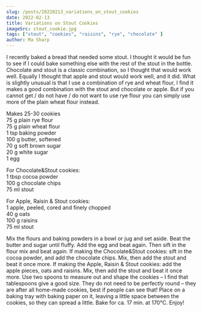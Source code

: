 ```yaml
---
slug: /posts/20220213_variations_on_stout_cookies
date: 2022-02-13
title: Variations on Stout Cookies
imageSrc: stout_cookie.jpg
tags: ["stout", "cookies", "raisins", "rye", "chocolate" ]
author: Ma Sharp
---
```


I recently baked a bread that needed some stout. I thought it would be fun to see if I could bake something else with the rest of the stout in the bottle. Chocolate and stout is a classic combination, so I thought that would work well. Equally I thought that apple and stout would work well, and it did. What is slightly unusual is that I use a combination of rye and wheat flour, I find it makes a good combination with the stout and chocolate or apple. But if you cannot get / do not have / do not want to use rye flour you can simply use more of the plain wheat flour instead.  

Makes 25-30 cookies  
75 g plain rye flour  
75 g plain wheat flour  
1 tsp baking powder  
100 g butter, softened   
70 g soft brown sugar  
20 g white sugar  
1 egg  
 
For Chocolate&Stout cookies:  
1 tbsp cocoa powder  
100 g chocolate chips  
75 ml stout  

For Apple, Raisin & Stout cookies:  
1 apple, peeled, cored and finely chopped  
40 g oats  
100 g raisins  
75 ml stout  
 
Mix the flours and baking powders in a bowl or jug and set aside. 
Beat the butter and sugar until fluffy. Add the egg and beat again. Then sift in the flour mix and beat again. 
If making the Chocolate&Stout cookies: sift in the cocoa powder, and add the chocolate chips. Mix, then add the stout and beat it once more. 
If making the Apple, Raisin & Stout cookies: add the apple pieces, oats and raisins. Mix, then add the stout and beat it once more. 
Use two spoons to measure out and shape the cookies – I find that tablespoons give a good size. They do not need to be perfectly round – they are after all home-made cookies, best if people can see that! Place on a baking tray with baking paper on it, leaving a little space between the cookies, so they can spread a little. 
Bake for ca. 17 min. at 170°C. Enjoy! 
